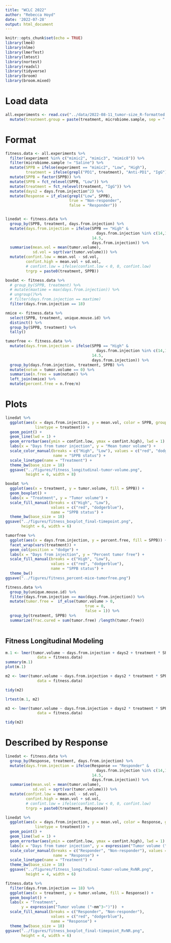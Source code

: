 ```yaml
---
title: "WCLC 2022"
author: "Rebecca Hoyd"
date: '2022-07-28'
output: html_document
---
```


```r
knitr::opts_chunk$set(echo = TRUE)
library(lme4)
library(nlme)
library(lmerTest)
library(lmtest)
library(nortest)
library(readxl)
library(tidyverse)
library(broom)
library(broom.mixed)
```

# Load data

```r
all.experiments <- read.csv("../data/2022-08-11_tumor-size_R-formatted.csv") %>%
  mutate(treatment.group = paste(treatment, microbiome.sample, sep = " x "))
```

# Format

```r
fitness.data <- all.experiments %>%
  filter(experiment %in% c("mimic2", "mimic3", "mimic8")) %>%
  filter(microbiome.sample != "Saline") %>% 
  mutate(SPPB = ifelse(experiment == "mimic2", "Low", "High"),
         treatment = ifelse(grepl("PD1", treatment), "Anti-PD1", "IgG")) %>%
  mutate(SPPB = factor(SPPB)) %>%
  mutate(SPPB = fct_relevel(SPPB, "Low")) %>%
  mutate(treatment = fct_relevel(treatment, "IgG")) %>%
  mutate(days2 = days.from.injection^2) %>%
  mutate(Response = if_else(grepl("Low", SPPB),
                            true = "Non-responder",
                            false = "Responder"))


linedat <- fitness.data %>%
  group_by(SPPB, treatment, days.from.injection) %>%
  mutate(days.from.injection = ifelse(SPPB == "High" &
                                        days.from.injection %in% c(14,15),
                                      14.5,
                                      days.from.injection)) %>%
  summarise(mean.vol = mean(tumor.volume),
            sd.vol = sqrt(var(tumor.volume))) %>%
  mutate(confint.low = mean.vol - sd.vol,
         confint.high = mean.vol + sd.vol,
         # confint.low = ifelse(confint.low < 0, 0, confint.low)
         trgrp = paste0(treatment, SPPB))

boxdat <- fitness.data %>%
  # group_by(SPPB, treatment) %>%
  # mutate(maxtime = max(days.from.injection)) %>%
  # ungroup()%>%
  # filter(days.from.injection == maxtime)
  filter(days.from.injection == 18)

nmice <- fitness.data %>%
  select(SPPB, treatment, unique.mouse.id) %>%
  distinct() %>%
  group_by(SPPB, treatment) %>%
  tally()

tumorfree <- fitness.data %>%
  mutate(days.from.injection = ifelse(SPPB == "High" &
                                        days.from.injection %in% c(14,15),
                                      14.5,
                                      days.from.injection)) %>%
  group_by(days.from.injection, treatment, SPPB) %>%
  mutate(notum = tumor.volume == 0) %>%
  summarise(n.free = sum(notum)) %>%
  left_join(nmice) %>%
  mutate(percent.free = n.free/n)
```

# Plots

```r
linedat %>%
  ggplot(aes(x = days.from.injection, y = mean.vol, color = SPPB, group = trgrp,
             linetype = treatment)) +
  geom_point() +
  geom_line(lwd = 1) +
  geom_errorbar(aes(ymin = confint.low, ymax = confint.high), lwd = 1) +
  labs(x = "Days from tumor injection", y = "Mean tumor volume") +
  scale_color_manual(breaks = c("High", "Low"), values = c("red", "dodgerblue"),
                     name = "SPPB status") +
  scale_linetype(name = "Treatment") +
  theme_bw(base_size = 18)
  ggsave("../figures/fitness_longitudinal-tumor-volume.png", 
         height = 6, width = 8)
```

```r
boxdat %>%
  ggplot(aes(x = treatment, y = tumor.volume, fill = SPPB)) +
  geom_boxplot() +
  labs(x = "Treatment", y = "Tumor volume") +
  scale_fill_manual(breaks = c("High", "Low"),
                    values = c("red", "dodgerblue"),
                    name = "SPPB status") +
  theme_bw(base_size = 18)
ggsave("../figures/fitness_boxplot_final-timepoint.png",
       height = 6, width = 6)
```

```r
tumorfree %>%
  ggplot(aes(x = days.from.injection, y = percent.free, fill = SPPB)) +
  facet_wrap(vars(treatment)) +
  geom_col(position = "dodge") +
  labs(x = "Days from injection", y = "Percent tumor free") +
  scale_fill_manual(breaks = c("High", "Low"),
                    values = c("red", "dodgerblue"),
                    name = "SPPB status") +
  theme_bw()
ggsave("../figures/fitness_percent-mice-tumorfree.png")
```

```r
fitness.data %>%
  group_by(unique.mouse.id) %>%
  filter(days.from.injection == max(days.from.injection)) %>%
  mutate(tumor.free =  if_else(tumor.volume > 0, 
                                   true = 0, 
                                   false = 1)) %>%
  group_by(treatment, SPPB) %>%
  summarize(frac.cured = sum(tumor.free) /length(tumor.free))
  
```

## Fitness Longitudinal Modeling

```r
m.1 <- lmer(tumor.volume ~ days.from.injection + days2 + treatment * SPPB + (1|unique.mouse.id),
              data = fitness.data)
summary(m.1)
plot(m.1)
```

```r
m2 <- lmer(tumor.volume ~ days.from.injection + days2 * treatment * SPPB + (1|unique.mouse.id),
              data = fitness.data)

tidy(m2)

```


```r
lrtest(m.1, m2)

```

```r
m3 <- lmer(tumor.volume ~ days.from.injection + days2 * treatment * SPPB + (1|unique.mouse.id),
              data = fitness.data)

tidy(m2)
```

# Described by Response 

```r
linedat <- fitness.data %>%
  group_by(Response, treatment, days.from.injection) %>%
  mutate(days.from.injection = ifelse(Response == "Responder" &
                                        days.from.injection %in% c(14,15),
                                      14.5,
                                      days.from.injection)) %>%
  summarise(mean.vol = mean(tumor.volume),
            sd.vol = sqrt(var(tumor.volume))) %>%
  mutate(confint.low = mean.vol - sd.vol,
         confint.high = mean.vol + sd.vol,
         # confint.low = ifelse(confint.low < 0, 0, confint.low)
         trgrp = paste0(treatment, Response))

linedat %>%
  ggplot(aes(x = days.from.injection, y = mean.vol, color = Response, group = trgrp,
             linetype = treatment)) +
  geom_point() +
  geom_line(lwd = 1) +
  geom_errorbar(aes(ymin = confint.low, ymax = confint.high), lwd = 1) +
  labs(x = "Days from tumor injection", y = expression("Tumor volume ("~mm^3~")")) +
  scale_color_manual(breaks = c("Responder", "Non-responder"), values = c("red", "dodgerblue"),
                     name = "Response") +
  scale_linetype(name = "Treatment") +
  theme_bw(base_size = 18)
  ggsave("../figures/fitness_longitudinal-tumor-volume_RvNR.png", 
         height = 4, width = 6)
```

```r
fitness.data %>%
  filter(days.from.injection == 18) %>%
  ggplot(aes(x = treatment, y = tumor.volume, fill = Response)) +
  geom_boxplot() +
  labs(x = "Treatment", 
       y = expression("Tumor volume ("~mm^3~")"))  +
  scale_fill_manual(breaks = c("Responder", "Non-responder"), 
                    values = c("red", "dodgerblue"),
                    name = "Response") +
  theme_bw(base_size = 18)
ggsave("../figures/fitness_boxplot_final-timepoint_RvNR.png",
       height = 4, width = 6)
```

